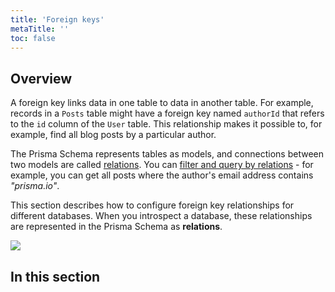 ```yaml
---
title: 'Foreign keys'
metaTitle: ''
toc: false
---
```


## Overview

A foreign key links data in one table to data in another table. For example, records in a `Posts` table might have a foreign key named `authorId` that refers to the `id` column of the `User` table. This relationship makes it possible to, for example, find all blog posts by a particular author.

The Prisma Schema represents tables as models, and connections between two models are called [relations](../../../reference/tools-and-interfaces/prisma-schema/relations). You can [filter and query by relations](../../../reference/tools-and-interfaces/prisma-client/relation-queries) - for example, you can get all posts where the author's email address contains _"prisma.io"_.

This section describes how to configure foreign key relationships for different databases. When you introspect a database, these relationships are represented in the Prisma Schema as **relations**.

![](foreign-keys/foreign-keys-illustration.png)

## In this section

<Subsections />
